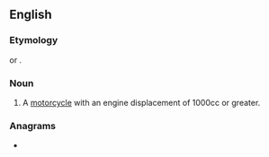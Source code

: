 ==English==

===Etymology===
{{compound|litre|bike|lang=en}} or {{blend|litre|motorbike|lang=en}}.

===Noun===
{{en-noun}}

# {{lb|en|slang|neologism}} A [[motorcycle]] with an engine displacement of 1000cc or greater.

===Anagrams===
* {{l|en|tribelike}}